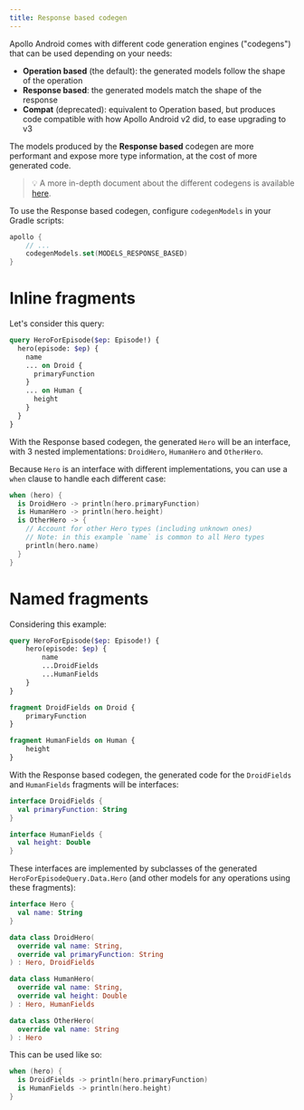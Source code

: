 ```yaml
---
title: Response based codegen
---
```


Apollo Android comes with different code generation engines ("codegens") that can be used depending on your needs:

- **Operation based** (the default): the generated models follow the shape of the operation
- **Response based**: the generated models match the shape of the response
- **Compat** (deprecated): equivalent to Operation based, but produces code compatible with how Apollo Android v2 did, to ease upgrading to v3

The models produced by the **Response based** codegen are more performant and expose more type information, at the cost of more generated code.

> 💡 A more in-depth document about the different codegens is available [here](https://github.com/apollographql/apollo-android/blob/dev-3.x/design-docs/Codegen.md).


To use the Response based codegen, configure `codegenModels` in your Gradle scripts:

```kotlin:title=build.gradle.kts
apollo {
    // ...
    codegenModels.set(MODELS_RESPONSE_BASED)
}
```

# Inline fragments

Let's consider this query:

```graphql{4-9}:title=HeroQuery.graphql
query HeroForEpisode($ep: Episode!) {
  hero(episode: $ep) {
    name
    ... on Droid {
      primaryFunction
    }
    ... on Human {
      height
    }
  }
}
```

With the Response based codegen, the generated `Hero` will be an interface, with 3 nested implementations: `DroidHero`, `HumanHero` and `OtherHero`.

Because `Hero` is an interface with different implementations, you can use a `when` clause to handle each different case:

```kotlin
when (hero) {
  is DroidHero -> println(hero.primaryFunction)
  is HumanHero -> println(hero.height)
  is OtherHero -> {
    // Account for other Hero types (including unknown ones)
    // Note: in this example `name` is common to all Hero types
    println(hero.name)
  }
}
```

# Named fragments

Considering this example:

```graphql{9-15}:title=HeroQuery.graphql
query HeroForEpisode($ep: Episode!) {
    hero(episode: $ep) {
        name
        ...DroidFields
        ...HumanFields
    }
}

fragment DroidFields on Droid {
    primaryFunction
}

fragment HumanFields on Human {
    height
}
```

With the Response based codegen, the generated code for the `DroidFields` and `HumanFields` fragments will be interfaces:

```kotlin
interface DroidFields {
  val primaryFunction: String
}

interface HumanFields {
  val height: Double
}
```

These interfaces are implemented by subclasses of the generated `HeroForEpisodeQuery.Data.Hero` (and other models for any operations using
these fragments):

```kotlin:title=HeroForEpisodeQuery.kt
interface Hero {
  val name: String
}

data class DroidHero(
  override val name: String,
  override val primaryFunction: String
) : Hero, DroidFields

data class HumanHero(
  override val name: String,
  override val height: Double
) : Hero, HumanFields

data class OtherHero(
  override val name: String
) : Hero
```

This can be used like so:

```kotlin
when (hero) {
  is DroidFields -> println(hero.primaryFunction)
  is HumanFields -> println(hero.height)
}
```
